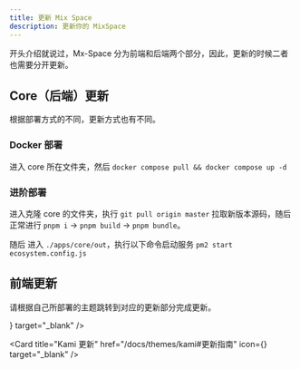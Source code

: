 ```yaml
---
title: 更新 Mix Space
description: 更新你的 MixSpace
---
```




开头介绍就说过，Mx-Space 分为前端和后端两个部分，因此，更新的时候二者也需要分开更新。

## Core（后端）更新

根据部署方式的不同，更新方式也有不同。

### Docker 部署

进入 core 所在文件夹，然后 `docker compose pull && docker compose up -d`

### 进阶部署

进入克隆 core 的文件夹，执行 `git pull origin master` 拉取新版本源码，随后正常进行 `pnpm i` -> `pnpm build` -> `pnpm bundle`。

随后 进入 `./apps/core/out`，执行以下命令启动服务 `pm2 start ecosystem.config.js`

## 前端更新

请根据自己所部署的主题跳转到对应的更新部分完成更新。

<Cards>
  <Card 
    title="Shiro 更新" 
    href="/docs/themes/shiro/deploy/#更新主题" 
    icon={<FileText />} 
    target="_blank" 
  />

  <Card 
    title="Kami 更新" 
    href="/docs/themes/kami#更新指南" 
    icon={<FileText />} 
    target="_blank" 
  />
</Cards>
